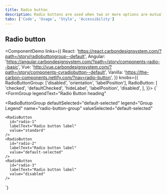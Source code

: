 ```yaml
---
title: Radio button
description: Radio buttons are used when two or more options are mutually exclusive, meaning the user must select only one option.
tabs: ['Code', 'Usage', 'Style', 'Accessibility']
---
```


## Radio button

<ComponentDemo
  links={{
    React:
      'https://react.carbondesignsystem.com/?path=/story/radiobuttongroup--default',
    Angular:
      'https://angular.carbondesignsystem.com/?path=/story/components-radio--basic',
    Vue:
      'http://vue.carbondesignsystem.com/?path=/story/components-cvradiobutton--default',
    Vanilla: 'https://the-carbon-components.netlify.com/?nav=radio-button',
  }}
  knobs={{
    RadioButtonGroup: ['disabled', 'orientation', 'labelPosition'],
    RadioButton: [
      'checked',
      'defaultChecked',
      'hideLabel',
      'labelPosition',
      'disabled',
    ],
  }}>
  {`
  <FormGroup
  legendText="Radio Button heading"
>
  <RadioButtonGroup
    defaultSelected="default-selected"
    legend="Group Legend"
    name="radio-button-group"
    valueSelected="default-selected"
  >
    <RadioButton
      id="radio-1"
      labelText="Radio button label"
      value="standard"
    />
    <RadioButton
      id="radio-2"
      labelText="Radio button label"
      value="default-selected"
    />
    <RadioButton
      id="radio-3"
      labelText="Radio button label"
      value="disabled"
    />
  </RadioButtonGroup>
</FormGroup>
  `}
</ComponentDemo>
